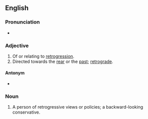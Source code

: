 ==English==

===Pronunciation===
* {{rhymes|en|ɛsɪv}}

===Adjective===
{{en-adj}}

# Of or relating to [[retrogression]].
# Directed towards the [[rear]] or the [[past]]; [[retrograde]].

====Antonym====
*{{l|en|progressive}}

===Noun===
{{en-noun}}

# A person of retrogressive views or policies; a backward-looking conservative.